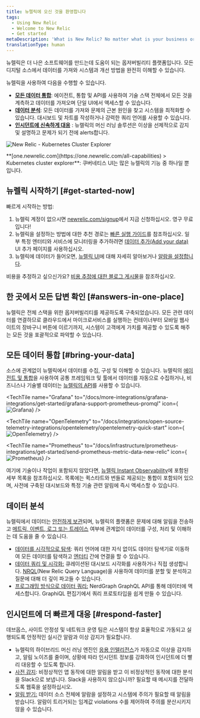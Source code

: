 ```yaml
---
title: 뉴렐릭에 오신 것을 환영합니다
tags:
  - Using New Relic
  - Welcome to New Relic
  - Get started
metaDescription: 'What is New Relic? No matter what is your business or role, learn how to make the most of our suite of digital intelligence products.'
translationType: human
---
```






뉴렐릭은 더 나은 소프트웨어를 만드는데 도움이 되는 옵저버빌리티 플랫폼입니다. 모든 디지털 소스에서 데이터를 가져와 시스템과 개선 방법을 완전히 이해할 수 있습니다.

뉴렐릭을 사용하여 다음을 수행할 수 있습니다.

* **[모든 데이터 통합](#bring-your-data)**: 에이전트, 통합 및 API를 사용하여 기술 스택 전체에서 모든 것을 계측하고 데이터를 가져오며 단일 UI에서 액세스할 수 있습니다.
* [**데이터 분석**](#analyze-your-data): 모든 데이터를 가져와 문제의 근본 원인을 찾고 시스템을 최적화할 수 있습니다. 대시보드 및 차트를 작성하거나 강력한 쿼리 언어를 사용할 수 있습니다.
* **[인시던트에 신속하게 대응](#respond-faster)** : 뉴렐릭의 머신 러닝 솔루션은 이상을 선제적으로 감지 및 설명하고 문제가 되기 전에 alerts합니다.

<img
  title="2020-04-28-17.26.02.gif"
  alt="New Relic - Kubernetes Cluster Explorer"
  src={kubernetesNewRelicKubernetesClusterExplorer}
/>

<figcaption>
  **[one.newrelic.com](https://one.newrelic.com/all-capabilities) > Kubernetes cluster explorer**: 쿠버네티스 UI는 많은 뉴렐릭의 기능 중 하나일 뿐입니다.
</figcaption>

## 뉴렐릭 시작하기 [#get-started-now]

빠르게 시작하는 방법:

1. 뉴렐릭 계정이 없으시면 [newrelic.com/signup](https://newrelic.com/signup)에서 지금 신청하십시오. 영구 무료입니다!
2. 뉴렐릭을 설정하는 방법에 대한 추천 경로는 [빠른 실행 가이드](/docs/new-relic-solutions/get-started/quick-launch-guide)를 참조하십시오. 일부 특정 엔터티와 서비스에 모니터링을 추가하려면 [데이터 추가(Add your data)](https://one.newrelic.com/launcher/nr1-core.settings?pane=eyJuZXJkbGV0SWQiOiJ0dWNzb24ucGxnLWluc3RydW1lbnQtZXZlcnl0aGluZyJ9) UI 추가 페이지를 사용하십시오.
3. 뉴렐릭에 데이터가 들어오면, [뉴렐릭 UI](/docs/new-relic-one/use-new-relic-one/get-started/introduction-new-relic-one)에 대해 자세히 알아보거나 [알람을 설정합니다](/docs/alerts-applied-intelligence/new-relic-alerts/get-started/introduction-alerts/).

비용을 추정하고 싶으신가요? [비용 추정에 대한 블로그 게시물](https://newrelic.com/blog/nerdlog/estimate-data-cost)을 참조하십시오.

## 한 곳에서 모든 답변 확인 [#answers-in-one-place]

뉴렐릭은 전체 스택을 위한 옵저버빌리티를 제공하도록 구축되었습니다. 모든 관련 데이터를 연결하므로 클라우드에서 마이크로서비스를 실행하는 컨테이너부터 모바일 웹사이트의 장바구니 버튼에 이르기까지, 시스템이 고객에게 가치를 제공할 수 있도록 해주는 모든 것을 포괄적으로 파악할 수 있습니다.

## 모든 데이터 통합 [#bring-your-data]

소스에 관계없이 뉴렐릭에서 데이터를 수집, 구성 및 이해할 수 있습니다. 뉴렐릭의 [에이전트 및 통합](/docs/infrastructure/host-integrations/get-started/introduction-host-integrations/)을 사용하여 공통 프레임워크 및 툴에서 데이터를 자동으로 수집하거나, 비즈니스나 기술별 데이터는 [뉴렐릭의 API](/docs/apis/get-started/intro-apis/introduction-new-relic-apis)를 사용할 수 있습니다.

<TechTileGrid>
  <TechTile
    name="Android agent"
    icon="logo-android-color"
    to="https://one.newrelic.com/nr1-core/mobile-redirectors/mobile-new-application?state=33395854-87f5-42c3-ba66-c5139ffe9603"
  />

  <TechTile
    name="Amazon Web Services"
    icon="logo-aws"
    to="https://one.newrelic.com/infra/aws?state=0a9c6fc2-0927-48b0-3b7e-2a96e21d4810"
  />

  <TechTile
    name="Azure"
    icon="logo-azure"
    to="https://one.newrelic.com/infra/azure?state=8d86c76a-438c-08fd-be00-da0cd677f2c3"
  />

  <TechTile
    name="Browser agent"
    icon="logo-javascript"
    to="https://one.newrelic.com/nr1-core/browser-redirectors/browser-new-application"
  />

  <TechTile
    name="C SDK"
    icon="logo-c"
    to="https://one.newrelic.com/nr1-core?state=af6becca-be1e-7436-bfaf-6d953ecb6d17"
  />

  <TechTile
    name="Grafana"
    to="/docs/more-integrations/grafana-integrations/get-started/grafana-support-prometheus-promql"
    icon={<img variant="TechTile" src={apmGrafana} alt="Grafana"/>}
  />

  <TechTile
    name="Go agent"
    icon="logo-go"
    to="https://one.newrelic.com/nr1-core?state=0545168b-2b10-a80e-e884-e4012df58a54"
  />

  <TechTile
    name="Google Cloud Platform"
    icon="logo-gcloud"
    to="https://one.newrelic.com/infra/gcp?state=60f11f74-debe-a0ad-5dd2-bff8d86703dd"
  />

  <TechTile
    name="Infrastructure agent (Linux)"
    icon="logo-linux"
    to="https://one.newrelic.com/nr1-core?state=d063cbfb-5560-af73-4090-ca6cc1b4f27d"
  />

  <TechTile
    name="Infrastructure agent (Windows)"
    icon="logo-windows"
    to="https://one.newrelic.com/nr1-core?state=daa25c4e-f92e-7ae4-fe98-ab6e242567cb"
  />

  <TechTile
    name="iOS agent (XCFramework)"
    icon="logo-apple-color"
    to="https://one.newrelic.com/nr1-core/mobile-redirectors/mobile-new-application?state=0fcb563f-3bd9-5e9c-3c55-7555b9c2c764"
  />

  <TechTile
    name="Java agent"
    icon="logo-java"
    to="https://one.newrelic.com/nr1-core?state=c64efd1c-9107-c4d0-21c0-2b1d859a2231"
  />

  <TechTile
    name="Kubernetes integration"
    icon="logo-kubernetes"
    to="https://one.newrelic.com/nr1-core?state=5e7b815e-dd67-f0b1-39da-e2e3024e8637"
  />

  <TechTile
    name="Logs"
    icon="logo-newrelic"
    to="https://one.newrelic.com/nr1-core?state=dd53dfff-6107-6a5c-6f7e-e4f73efdc828"
  />

  <TechTile
    name=".NET agent"
    icon="logo-dotnet"
    to="https://one.newrelic.com/nr1-core?state=abd2b6e8-1742-cabf-ffab-f3bba2804149"
  />

  <TechTile
    name="Network monitoring"
    icon="logo-newrelic"
    to="https://one.newrelic.com/network-performance-monitoring"
  />

  <TechTile
    name="Node.js agent"
    icon="logo-nodejs"
    to="https://one.newrelic.com/nr1-core?state=65cc8ebd-2c1f-2756-44c4-aed0a37d67c8"
  />

  <TechTile
    name="OpenTelemetry"
    to="/docs/integrations/open-source-telemetry-integrations/opentelemetry/opentelemetry-quick-start"
    icon={<img variant="TechTile" src={apmOpentelemetry} alt="OpenTelemetry"/>}
  />

  <TechTile
    name="PHP agent"
    icon="logo-php"
    to="https://one.newrelic.com/nr1-core?state=ea8c1b2b-a8ab-b9e7-13b7-5f8db05848ff"
  />

  <TechTile
    name="Prometheus"
    to="/docs/infrastructure/prometheus-integrations/get-started/send-prometheus-metric-data-new-relic"
    icon={<img variant="TechTile" src={apmPrometheus} alt="Prometheus"/>}
  />

  <TechTile
    name="Python agent"
    icon="logo-python"
    to="https://one.newrelic.com/nr1-core?state=754ab217-ad1d-a3d6-22a5-8d354c7709a5"
  />

  <TechTile
    name="Ruby agent"
    icon="logo-ruby"
    to="https://one.newrelic.com/nr1-core?state=bca86cc6-7cca-88e9-d4d6-1a3b7e0c1b78"
  />
</TechTileGrid>

여기에 기술이나 작업이 포함되지 않았다면, [뉴렐릭 Instant Observability](https://newrelic.com/instant-observability/)에 포함된 세부 목록을 참조하십시오. 목록에는 퀵스타트와 번들로 제공되는 통합이 포함되어 있으며, 사전에 구축된 대시보드와 특정 기술 관련 알림에 즉시 액세스할 수 있습니다.

## 데이터 분석

뉴렐릭에서 데이터는 [안전하게 보관](/docs/security/new-relic-security/compliance/data-encryption)되며, 뉴렐릭의 플랫폼은 문제에 대해 알림을 전송하고 [메트릭, 이벤트, 로그 또는 트레이스](https://newrelic.com/platform/telemetry-data-101/) 여부에 관계없이 데이터를 구성, 처리 및 이해하는 데 도움을 줄 수 있습니다.

* [데이터를 시각적으로 탐색](/docs/query-your-data/explore-query-data/data-explorer/introduction-data-explorer): 쿼리 언어에 대한 지식 없이도 데이터 탐색기로 이동하여 모든 데이터를 탐색하고 [엔터티](/docs/new-relic-one/use-new-relic-one/core-concepts/what-entity-new-relic) 간에 연결을 할 수 있습니다.
* [데이터 쿼리 및 시각화:](/docs/chart-builder/use-chart-builder/get-started/introduction-chart-builder) 큐레이션된 대시보드 시각화를 사용하거나 직접 생성합니다. [NRQL](/docs/query-data/nrql-new-relic-query-language/getting-started/introduction-nrql)(New Relic Query Language)을 사용하여 데이터를 분할 및 분석하고 질문에 대해 더 깊이 파고들 수 있습니다.
* [프로그래밍 방식으로 데이터 쿼리:](/docs/apis/nerdgraph/get-started/introduction-new-relic-nerdgraph) NerdGraph GraphQL API를 통해 데이터에 액세스합니다. GraphiQL 편집기에서 쿼리 프로토타입을 쉽게 만들 수 있습니다.

## 인시던트에 더 빠르게 대응 [#respond-faster]

데브옵스, 사이트 안정성 및 네트워크 운영 팀은 시스템이 항상 효율적으로 가동되고 실행되도록 안정적인 실시간 알람과 이상 감지가 필요합니다.

* 뉴렐릭의 하이브리드 머신 러닝 엔진인 [응용 인텔리전스](/docs/new-relic-one/use-new-relic-one/new-relic-ai/introduction-new-relic-ai)가 자동으로 이상을 감지하고, 알림 노이즈를 줄이며, 상황에 따라 인시던트 정보를 강화하여 인시던트에 더 빨리 대응할 수 있도록 합니다.
* [사전 감지](/docs/new-relic-one/use-new-relic-one/new-relic-ai/proactive-detection-new-relic-ai): 비정상적인 앱 동작에 대한 알림을 받고 이 비정상적인 동작에 대한 분석을 Slack으로 보냅니다. Slack을 사용하지 않으십니까? 필요할 때 메시지를 전달하도록 웹훅을 설정하십시오.
* [알림 받기:](/docs/alerts/new-relic-alerts/getting-started/introduction-new-relic-alerts) 데이터 소스 전체에 알람을 설정하고 시스템에 주의가 필요할 때 알림을 받습니다. 알람이 트리거되는 임계값 violations 수를 제어하여 주의를 분산시키지 않을 수 있습니다.